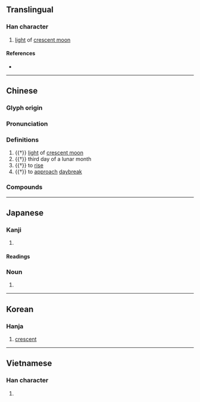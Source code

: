 {{character info/new}}
{{also|胐}}
==Translingual==

===Han character===
{{Han char|rn=74|rad=月|as=05|sn=9|four=72272|canj=BUU|ids=⿰月出}}

# [[light]] of [[crescent moon]]

====References====
* {{Han ref|kx=0505.080|dkj=14351|dj=0883.200|hdz=32065.010|uh=670F|ud=26383|bh=CEF9|bd=52985}}

----

==Chinese==
{{zh-forms}}

===Glyph origin===
{{Han etym}}

===Pronunciation===
{{zh-pron
|m=fěi,pèi
|c=fei2
|mc=y
|oc=y,2+3+4
|cat=n,v
}}

===Definitions===
{{zh-hanzi}}

# {{†}} [[light]] of [[crescent moon]]
# {{†}} third day of a lunar month
# {{†}} {{lb|zh|of the moon|a star}} to [[rise]]
# {{†}} to [[approach]] [[daybreak]]

===Compounds===
{{zh-der|朏朏|朏明|朏魄|朏朒}}

----

==Japanese==

===Kanji===
{{ja-kanji|grade=|rs=月05}}

# {{defn|lang=ja|sort=月05}}

====Readings====
{{ja-readings
|goon=ひ
|kanon=ひ
|on=おつ, はい
|kun=みかづき-
}}

{{attn|ja|on also はい, ほつ?}}
{{attn|ja|kun also くら-い, おろ-か?}}

===Noun===
{{ja-kanjitab|yomi=k|みかづき|r=y}}
{{ja-noun|みかづき}}

# {{rarespell|lang=ja|三日月||[[crescent moon]]}}

----

==Korean==

===Hanja===
{{ko-hanja|hangeul=비|rv=bi|mr=pi}}

# [[crescent]]

----

==Vietnamese==

===Han character===
{{vi-readings|rs=月05|hanviet=xoét}}

# {{defn|lang=vi|sort=月05}}